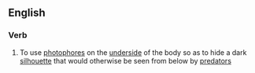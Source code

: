 ==English==

===Verb===
{{en-verb|counterilluminat|ing}}

# {{context|of a fish|lang=en}} To use [[photophore]]s on the [[underside]] of the body so as to hide a dark [[silhouette]] that would otherwise be seen from below by [[predator]]s